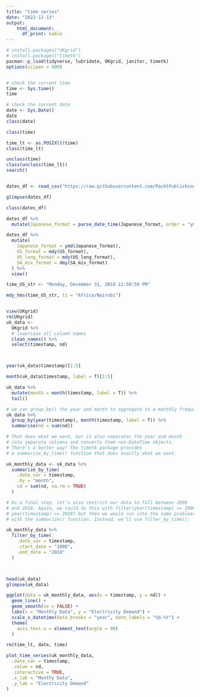 ```yaml
---
title: "time series"
date: "2022-12-13"
output: 
    html_document:
      df_print: kable
---
```


```r
# install.packages("UKgrid")
# install.packages("timetk")
pacman::p_load(tidyverse, lubridate, UKgrid, janitor, timetk)
options(scipen = 999)


# check the current time
time <- Sys.time()
time

# check the current date
date <- Sys.Date()
date
class(date)

class(time)

time_lt <- as.POSIXlt(time)
class(time_lt)

unclass(time)
class(unclass(time_lt))
search()


dates_df <- read_csv("https://raw.githubusercontent.com/PacktPublishing/Hands-On-Time-Series-Analysis-with-R/master/Chapter02/dates_formats.csv")

glimpse(dates_df)

class(dates_df)

dates_df %>%
  mutate(Japanese_format = parse_date_time(Japanese_format, order = "ymd"))

dates_df %>%
  mutate(
    Japanese_format = ymd(Japanese_format),
    US_format = mdy(US_format),
    US_long_format = mdy(US_long_format),
    SA_mix_format = dmy(SA_mix_format)
  ) %>%
  view()

time_US_str <- "Monday, December 31, 2018 11:59:59 PM"

mdy_hms(time_US_str, tz = "Africa/Nairobi")


view(UKgrid)
rm(UKgrid)
uk_data <-
  UKgrid %>%
  # lowercase all column names
  clean_names() %>%
  select(timestamp, nd)



year(uk_data$timestamp)[1:5]

month(uk_data$timestamp, label = T)[1:5]

uk_data %>%
  mutate(month = month(timestamp, label = T)) %>%
  tail()

# we can group_by() the year and month to aggregate to a monthly frequency.
uk_data %>%
  group_by(year(timestamp), month(timestamp, label = T)) %>%
  summarise(nd = sum(nd))

# That does what we want, but it also separates the year and month
# into separate columns and converts them non-DateTime objects.
# There’s a better way! The timetk package provides
# a summarize_by_time() function that does exactly what we want.

uk_monthly_data <- uk_data %>%
  summarize_by_time(
    .date_var = timestamp,
    .by = "month",
    nd = sum(nd, na.rm = TRUE)
  )

# As a final step, let’s also restrict our data to fall between 2006
# and 2018. Again, we could do this with filter(year(timestamp) >= 2006 &
# year(timestamp) <= 2018) but then we would run into the same problems as
# with the summarize() function. Instead, we’ll use filter_by_time():

uk_monthly_data %>%
  filter_by_time(
    .date_var = timestamp,
    .start_date = "2006",
    .end_date = "2018"
  )



head(uk_data)
glimpse(uk_data)

ggplot(data = uk_monthly_data, aes(x = timestamp, y = nd)) +
  geom_line() +
  geom_smooth(se = FALSE) +
  labs(x = "Monthly Data", y = "Electricity Demand") +
  scale_x_datetime(date_breaks = "year", date_labels = "%b-%Y") +
  theme(
    axis.text.x = element_text(angle = 90)
  )

rm(time_lt, date, time)

plot_time_series(uk_monthly_data,
  .date_var = timestamp,
  .value = nd,
  .interactive = TRUE,
  .x_lab = "Monthy Data",
  .y_lab = "Electricity Demand"
)

```

